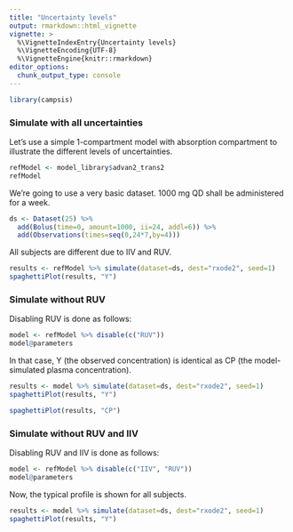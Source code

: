 ```yaml
---
title: "Uncertainty levels"
output: rmarkdown::html_vignette
vignette: >
  %\VignetteIndexEntry{Uncertainty levels}
  %\VignetteEncoding{UTF-8}
  %\VignetteEngine{knitr::rmarkdown}
editor_options: 
  chunk_output_type: console
---
```


```r
library(campsis)
```

### Simulate with all uncertainties

Let's use a simple 1-compartment model with absorption compartment to illustrate the different levels of uncertainties.

```r
refModel <- model_library$advan2_trans2
refModel
```

We're going to use a very basic dataset. 1000 mg QD shall be administered for a week.

```r
ds <- Dataset(25) %>%
  add(Bolus(time=0, amount=1000, ii=24, addl=6)) %>%
  add(Observations(times=seq(0,24*7,by=4)))
```

All subjects are different due to IIV and RUV.

```r
results <- refModel %>% simulate(dataset=ds, dest="rxode2", seed=1)
spaghettiPlot(results, "Y")
```

### Simulate without RUV

Disabling RUV is done as follows:

```r
model <- refModel %>% disable(c("RUV"))
model@parameters
```

In that case, Y (the observed concentration) is identical as CP (the model-simulated plasma concentration).

```r
results <- model %>% simulate(dataset=ds, dest="rxode2", seed=1)
spaghettiPlot(results, "Y")
```

```r
spaghettiPlot(results, "CP")
```

### Simulate without RUV and IIV

Disabling RUV and IIV is done as follows:

```r
model <- refModel %>% disable(c("IIV", "RUV"))
model@parameters
```

Now, the typical profile is shown for all subjects.

```r
results <- model %>% simulate(dataset=ds, dest="rxode2", seed=1)
spaghettiPlot(results, "Y")
```
